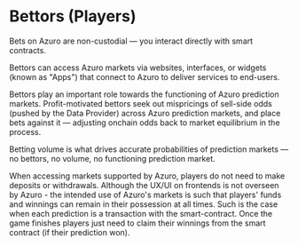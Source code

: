 
# Bettors (Players)

Bets on Azuro are non-custodial — you interact directly with smart contracts.

Bettors can access Azuro markets via websites, interfaces, or widgets (known as "Apps") that connect to Azuro to deliver services to end-users.

Bettors play an important role towards the functioning of Azuro prediction markets. Profit-motivated bettors seek out mispricings of sell-side odds (pushed by the Data Provider) across Azuro prediction markets, and place bets against it — adjusting onchain odds back to market equilibrium in the process.

Betting volume is what drives accurate probabilities of prediction markets — no bettors, no volume, no functioning prediction market.

<Callout type="info">
  When accessing markets supported by Azuro, players do not need to make deposits or withdrawals. Although the UX/UI on
  frontends is not overseen by Azuro - the intended use of Azuro's markets is such that players' funds and winnings can
  remain in their possession at all times. Such is the case when each prediction is a transaction with the smart-contract.
  Once the game finishes players just need to claim their winnings from the smart contract (if their prediction won).
</Callout>
